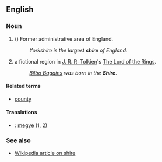 ==English==
===Noun===
# ({{OE.}}) Former administrative area of England.
#:''Yorkshire is the largest '''shire''' of England.''
# a fictional region in [[w:J. R. R. Tolkien|J. R. R. Tolkien]]'s [[w:The Lord of the Rings|The Lord of the Rings]].
#:''[[w:Bilbo Baggins|Bilbo Baggins]] was born in the '''Shire'''''.

====Related terms====
*[[county]]

====Translations====
*{{hu}}: [[megye]] (1, 2)

===See also===
*[[w:Shire|Wikipedia article on shire]]